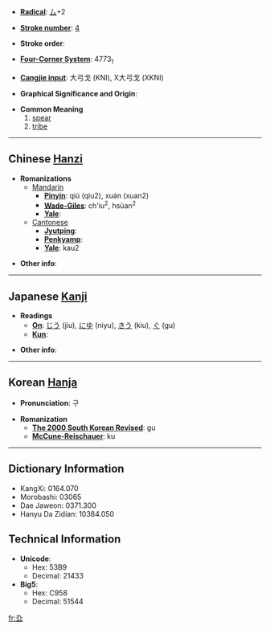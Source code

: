 * '''[[Wiktionary:Chinese radical index| Radical]]''': [[Wiktionary:Chinese radical index 厶|厶]]+2

* '''[[Wiktionary:Chinese total strokes index|Stroke number]]''': [[Wiktionary:Chinese total strokes index 4|4]]

* '''Stroke order''': 

* '''[[Wiktionary:Chinese four corner index|Four-Corner System]]''': 4773<sub>1</sub>

* '''[[Wiktionary:Chinese Cangjie index|Cangjie input]]''': 大弓戈 (KNI), X大弓戈 (XKNI)

* '''Graphical Significance and Origin''': 

* '''Common Meaning'''
*#[[spear]]
*# [[tribe]]


----

== Chinese [[Hanzi]] ==

* '''Romanizations'''
** [[Mandarin]]
*** '''[[Pinyin]]''': qiú (qiu2), xuán (xuan2)
*** '''[[Wade-Giles]]''': ch'iu<sup>2</sup>, hsüan<sup>2</sup>
*** '''[[Yale]]''': 
**[[Cantonese]]
***'''[[Jyutping]]''':
***'''[[Penkyamp]]''': 
***'''[[Yale]]''': kau2

* '''Other info''': 

----

== Japanese [[Kanji]] ==

* '''Readings'''
** '''[[On]]''': [[じう]] (jiu), [[にゆ]] (niyu), [[きう]] (kiu), [[ぐ]] (gu)
** '''[[Kun]]''': 

* '''Other info''':  

----

== Korean [[Hanja]] ==

* '''Pronunciation''': 구

* '''Romanization'''
** '''[[The 2000 South Korean Revised Romanization|The 2000 South Korean Revised]]''': gu
** '''[[McCune-Reischauer]]''': ku

----

== Dictionary Information ==

* KangXi: 0164.070
* Morobashi: 03065
* Dae Jaweon: 0371.300
* Hanyu Da Zidian: 10384.050

== Technical Information ==

* '''Unicode''':
** Hex: 53B9
** Decimal: 21433
* '''Big5''':
** Hex: C958
** Decimal: 51544

[[fr:厹]]